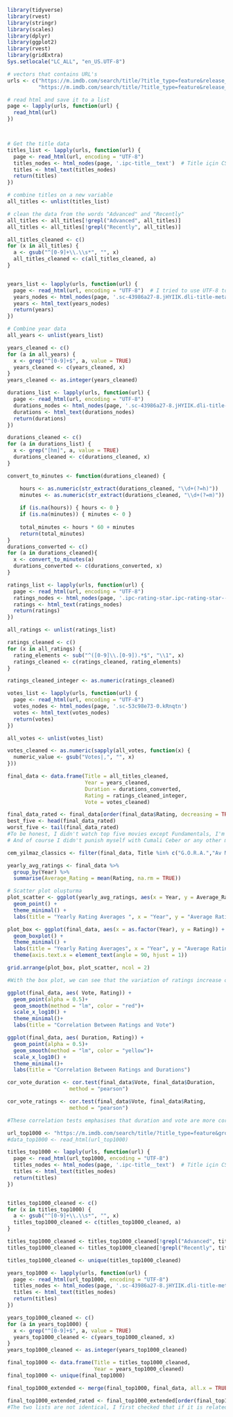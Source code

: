 ```r
library(tidyverse)
library(rvest)
library(stringr)
library(scales)
library(dplyr)
library(ggplot2)
library(rvest)
library(gridExtra)
Sys.setlocale("LC_ALL", "en_US.UTF-8")

# vectors that contains URL's
urls <- c("https://m.imdb.com/search/title/?title_type=feature&release_date=2010-01-01,2023-03-11&num_votes=2500,&country_of_origin=TR&count=250" , 
          "https://m.imdb.com/search/title/?title_type=feature&release_date=,2010-01-01&num_votes=2500,&country_of_origin=TR&count=250")

# read html and save it to a list 
page <- lapply(urls, function(url) {
  read_html(url)
})



# Get the title data
titles_list <- lapply(urls, function(url) {
  page <- read_html(url, encoding = "UTF-8")
  titles_nodes <- html_nodes(page, '.ipc-title__text')  # Title için CSS seçicisi
  titles <- html_text(titles_nodes)
  return(titles)
})

# combine titles on a new variable
all_titles <- unlist(titles_list)

# clean the data from the words "Advanced" and "Recently"
all_titles <- all_titles[!grepl("Advanced", all_titles)]
all_titles <- all_titles[!grepl("Recently", all_titles)]

all_titles_cleaned <- c()
for (x in all_titles) {
  a <- gsub("^[0-9]+\\.\\s*", "", x)
  all_titles_cleaned <- c(all_titles_cleaned, a)
}


years_list <- lapply(urls, function(url) {
  page <- read_html(url, encoding = "UTF-8")  # I tried to use UTF-8 to solve the problem for Turkish characters but I couldn't
  years_nodes <- html_nodes(page, '.sc-43986a27-8.jHYIIK.dli-title-metadata-item')
  years <- html_text(years_nodes)
  return(years)
})

# Combine year data
all_years <- unlist(years_list)

years_cleaned <- c()
for (a in all_years) {
  x <- grep("^[0-9]+$", a, value = TRUE)
  years_cleaned <- c(years_cleaned, x)
}
years_cleaned <- as.integer(years_cleaned)

durations_list <- lapply(urls, function(url) {
  page <- read_html(url, encoding = "UTF-8")  
  durations_nodes <- html_nodes(page, '.sc-43986a27-8.jHYIIK.dli-title-metadata-item')
  durations <- html_text(durations_nodes)
  return(durations)
})

durations_cleaned <- c()
for (a in durations_list) {
  x <- grep("[hm]", a, value = TRUE)
  durations_cleaned <- c(durations_cleaned, x)
}

convert_to_minutes <- function(durations_cleaned) {

    hours <- as.numeric(str_extract(durations_cleaned, "\\d+(?=h)"))
    minutes <- as.numeric(str_extract(durations_cleaned, "\\d+(?=m)"))
    
    if (is.na(hours)) { hours <- 0 }
    if (is.na(minutes)) { minutes <- 0 }
    
    total_minutes <- hours * 60 + minutes
    return(total_minutes)
}
durations_converted <- c()
for (a in durations_cleaned){
  x <- convert_to_minutes(a)
  durations_converted <- c(durations_converted, x)
}

ratings_list <- lapply(urls, function(url) {
  page <- read_html(url, encoding = "UTF-8") 
  ratings_nodes <- html_nodes(page, '.ipc-rating-star.ipc-rating-star--base.ipc-rating-star--imdb.ratingGroup--imdb-rating')
  ratings <- html_text(ratings_nodes)
  return(ratings)
})

all_ratings <- unlist(ratings_list)

ratings_cleaned <- c()
for (x in all_ratings) {
  rating_elements <- sub("^([0-9]\\.[0-9]).*$", "\\1", x)
  ratings_cleaned <- c(ratings_cleaned, rating_elements)
}

ratings_cleaned_integer <- as.numeric(ratings_cleaned)

votes_list <- lapply(urls, function(url) {
  page <- read_html(url, encoding = "UTF-8")  
  votes_nodes <- html_nodes(page, '.sc-53c98e73-0.kRnqtn')  
  votes <- html_text(votes_nodes)
  return(votes)
})

all_votes <- unlist(votes_list)

votes_cleaned <- as.numeric(sapply(all_votes, function(x) {
  numeric_value <- gsub("Votes|,", "", x)
}))

final_data <- data.frame(Title = all_titles_cleaned,
                         Year = years_cleaned,
                         Duration = durations_converted,
                         Rating = ratings_cleaned_integer,
                         Vote = votes_cleaned)

final_data_rated <- final_data[order(final_data$Rating, decreasing = TRUE),]
best_five <- head(final_data_rated)
worst_five <- tail(final_data_rated)
#To be honest, I didn't watch top five movies except Fundamentals, I'm a huge fan of Cem Yılmaz.
# And of course I didn't punish myself with Cumali Ceber or any other movies of worst five

cem_yilmaz_classics <- filter(final_data, Title %in% c("G.O.R.A.","Av Mevsimi"))

yearly_avg_ratings <- final_data %>%
  group_by(Year) %>%
  summarise(Average_Rating = mean(Rating, na.rm = TRUE))

# Scatter plot oluşturma
plot_scatter <- ggplot(yearly_avg_ratings, aes(x = Year, y = Average_Rating)) +
  geom_point() +
  theme_minimal() +
  labs(title = "Yearly Rating Averages ", x = "Year", y = "Average Rating")

plot_box <- ggplot(final_data, aes(x = as.factor(Year), y = Rating)) +
  geom_boxplot() +
  theme_minimal() +
  labs(title = "Yearly Rating Averages", x = "Year", y = "Average Rating") +
  theme(axis.text.x = element_text(angle = 90, hjust = 1))

grid.arrange(plot_box, plot_scatter, ncol = 2)

#With the box plot, we can see that the variation of ratings increase over time. The reason of this might be increased number of movies produced in years, in addition to that; accessibility of movie making is higher and this leads to a high number of poorly-produced or amateurly-produced movies.

ggplot(final_data, aes( Vote, Rating)) +
  geom_point(alpha = 0.5)+
  geom_smooth(method = "lm", color = "red")+
  scale_x_log10() +
  theme_minimal()+
  labs(title = "Correlation Between Ratings and Vote")

ggplot(final_data, aes( Duration, Rating)) +
  geom_point(alpha = 0.5)+
  geom_smooth(method = "lm", color = "yellow")+
  scale_x_log10() +
  theme_minimal()+
  labs(title = "Correlation Between Ratings and Durations")

cor_vote_duration <- cor.test(final_data$Vote, final_data$Duration, 
                    method = "pearson")

cor_vote_ratings <- cor.test(final_data$Vote, final_data$Rating, 
                    method = "pearson")

#These correlation tests emphasises that duration and vote are more correlated than ratings and vote.

url_top1000 <- "https://m.imdb.com/search/title/?title_type=feature&groups=top_1000&country_of_origin=TR"
#data_top1000 <- read_html(url_top1000)

titles_top1000 <- lapply(urls, function(url) {
  page <- read_html(url_top1000, encoding = "UTF-8")
  titles_nodes <- html_nodes(page, '.ipc-title__text')  # Title için CSS seçicisi
  titles <- html_text(titles_nodes)
  return(titles)
})


titles_top1000_cleaned <- c()
for (x in titles_top1000) {
  a <- gsub("^[0-9]+\\.\\s*", "", x)
  titles_top1000_cleaned <- c(titles_top1000_cleaned, a)
}

titles_top1000_cleaned <- titles_top1000_cleaned[!grepl("Advanced", titles_top1000_cleaned)]
titles_top1000_cleaned <- titles_top1000_cleaned[!grepl("Recently", titles_top1000_cleaned)]

titles_top1000_cleaned <- unique(titles_top1000_cleaned)

years_top1000 <- lapply(urls, function(url) {
  page <- read_html(url_top1000, encoding = "UTF-8")
  titles_nodes <- html_nodes(page, '.sc-43986a27-8.jHYIIK.dli-title-metadata-item')  # Title için CSS seçicisi
  titles <- html_text(titles_nodes)
  return(titles)
})

years_top1000_cleaned <- c()
for (a in years_top1000) {
  x <- grep("^[0-9]+$", a, value = TRUE)
  years_top1000_cleaned <- c(years_top1000_cleaned, x)
}
years_top1000_cleaned <- as.integer(years_top1000_cleaned)

final_top1000 <- data.frame(Title = titles_top1000_cleaned,
                            Year = years_top1000_cleaned)
final_top1000 <- unique(final_top1000)

final_top1000_extended <- merge(final_top1000, final_data, all.x = TRUE)

final_top1000_extended_rated <- final_top1000_extended[order(final_top1000_extended$Rating, decreasing = TRUE),]
#The two lists are not identical, I first checked that if it is related to votes but it is not, which means there may be an algorithm to calculate a score for ranking, or something else.

```
